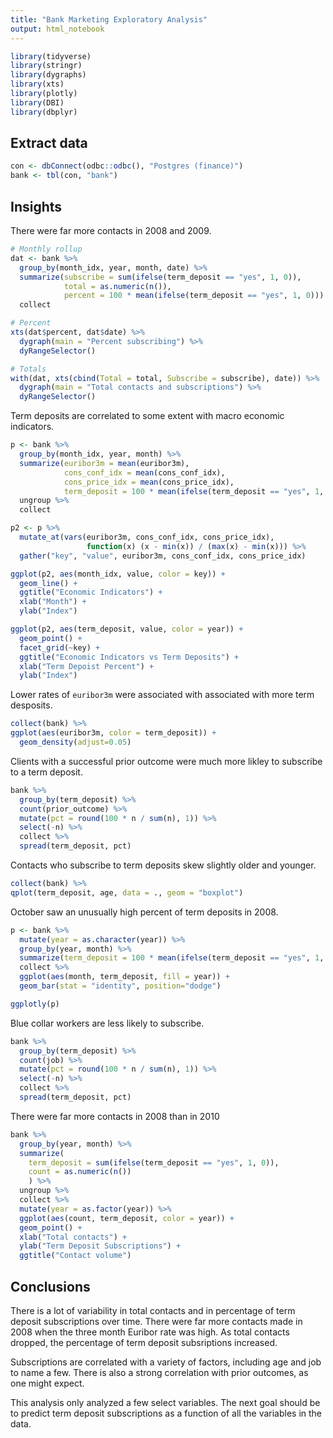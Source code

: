 ```yaml
---
title: "Bank Marketing Exploratory Analysis"
output: html_notebook
---
```


```r
library(tidyverse)
library(stringr)
library(dygraphs)
library(xts)
library(plotly)
library(DBI)
library(dbplyr)
```

## Extract data

```r
con <- dbConnect(odbc::odbc(), "Postgres (finance)")
bank <- tbl(con, "bank")
```

## Insights

There were far more contacts in 2008 and 2009.

```r

# Monthly rollup
dat <- bank %>%
  group_by(month_idx, year, month, date) %>%
  summarize(subscribe = sum(ifelse(term_deposit == "yes", 1, 0)), 
            total = as.numeric(n()),
            percent = 100 * mean(ifelse(term_deposit == "yes", 1, 0))) %>%
  collect

# Percent
xts(dat$percent, dat$date) %>%
  dygraph(main = "Percent subscribing") %>%
  dyRangeSelector()

# Totals
with(dat, xts(cbind(Total = total, Subscribe = subscribe), date)) %>%
  dygraph(main = "Total contacts and subscriptions") %>%
  dyRangeSelector()
```

Term deposits are correlated to some extent with macro economic indicators.

```r
p <- bank %>%
  group_by(month_idx, year, month) %>%
  summarize(euribor3m = mean(euribor3m),
            cons_conf_idx = mean(cons_conf_idx),
            cons_price_idx = mean(cons_price_idx),
            term_deposit = 100 * mean(ifelse(term_deposit == "yes", 1, 0))) %>%
  ungroup %>%
  collect

p2 <- p %>%
  mutate_at(vars(euribor3m, cons_conf_idx, cons_price_idx),
                 function(x) (x - min(x)) / (max(x) - min(x))) %>%
  gather("key", "value", euribor3m, cons_conf_idx, cons_price_idx)

ggplot(p2, aes(month_idx, value, color = key)) +
  geom_line() +
  ggtitle("Economic Indicators") +
  xlab("Month") +
  ylab("Index")

ggplot(p2, aes(term_deposit, value, color = year)) +
  geom_point() +
  facet_grid(~key) +
  ggtitle("Economic Indicators vs Term Deposits") +
  xlab("Term Depoist Percent") +
  ylab("Index")

```

Lower rates of `euribor3m` were associated with associated with more term desposits. 

```r
collect(bank) %>%
ggplot(aes(euribor3m, color = term_deposit)) +
  geom_density(adjust=0.05)
```

Clients with a successful prior outcome were much more likley to subscribe to a term deposit.

```r
bank %>%
  group_by(term_deposit) %>%
  count(prior_outcome) %>%
  mutate(pct = round(100 * n / sum(n), 1)) %>%
  select(-n) %>%
  collect %>%
  spread(term_deposit, pct)
```

Contacts who subscribe to term deposits skew slightly older and younger.

```r
collect(bank) %>%
qplot(term_deposit, age, data = ., geom = "boxplot")
```

October saw an unusually high percent of term deposits in 2008.

```r
p <- bank %>%
  mutate(year = as.character(year)) %>%
  group_by(year, month) %>%
  summarize(term_deposit = 100 * mean(ifelse(term_deposit == "yes", 1, 0))) %>%
  collect %>%
  ggplot(aes(month, term_deposit, fill = year)) +
  geom_bar(stat = "identity", position="dodge")

ggplotly(p)
```

Blue collar workers are less likely to subscribe.

```r
bank %>%
  group_by(term_deposit) %>%
  count(job) %>%
  mutate(pct = round(100 * n / sum(n), 1)) %>%
  select(-n) %>%
  collect %>%
  spread(term_deposit, pct)
```

There were far more contacts in 2008 than in 2010

```r
bank %>%
  group_by(year, month) %>%
  summarize(
    term_deposit = sum(ifelse(term_deposit == "yes", 1, 0)), 
    count = as.numeric(n())
    ) %>%
  ungroup %>%
  collect %>%
  mutate(year = as.factor(year)) %>%
  ggplot(aes(count, term_deposit, color = year)) +
  geom_point() +
  xlab("Total contacts") +
  ylab("Term Deposit Subscriptions") +
  ggtitle("Contact volume")
```

## Conclusions

There is a lot of variability in total contacts and in percentage of term deposit subscriptions over time. There were far more contacts made in 2008 when the three month Euribor rate was high. As total contacts dropped, the percentage of term deposit subsriptions increased.

Subscriptions are correlated with a variety of factors, including age and job to name a few. There is also a strong correlation with prior outcomes, as one might expect.

This analysis only analyzed a few select variables. The next goal should be to predict term deposit subscriptions as a function of all the variables in the data.
